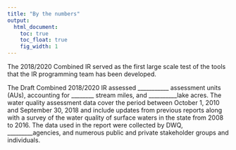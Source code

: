 ```yaml
---
title: "By the numbers"
output:
  html_document:
    toc: true  
    toc_float: true
    fig_width: 1
---
```


The 2018/2020 Combined IR served as the first large scale test of the tools that the IR programming team has been developed.

The Draft Combined 2018/2020 IR assessed ___________ assessment units (AUs), accounting for ________ stream miles, and __________lake acres. The water quality assessment data cover the 
period between October 1, 2010 and September 30, 2018 and include updates from previous reports along with a survey of the water quality of surface waters 
in the state from 2008 to 2016. The data used in the report were collected by DWQ, _________agencies, and numerous public and private stakeholder groups and individuals.





